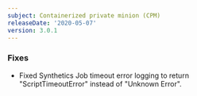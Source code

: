 ```yaml
---
subject: Containerized private minion (CPM)
releaseDate: '2020-05-07'
version: 3.0.1
---
```


### Fixes

* Fixed Synthetics Job timeout error logging to return "ScriptTimeoutError" instead of "Unknown Error".
